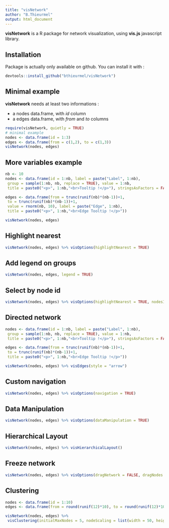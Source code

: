 ```yaml
---
title: "visNetwork"
author: "B.Thieurmel"
output: html_document
---
```


**visNetwork** is a R package for network visualization, using **vis.js** javascript library.

## Installation

Package is actually only available on github. You can install it with :

```r
devtools::install_github("bthieurmel/visNetwork")
```

## Minimal example

**visNetwork** needs at least two informations :

* a nodes data.frame, with *id* column
* a edges data.frame, with *from* and *to* columns

```r
require(visNetwork, quietly = TRUE)
# minimal example
nodes <- data.frame(id = 1:3)
edges <- data.frame(from = c(1,2), to = c(1,3))
visNetwork(nodes, edges)
```

## More variables example
```r
nb <- 10
nodes <- data.frame(id = 1:nb, label = paste("Label", 1:nb),
 group = sample(1:nb, nb, replace = TRUE), value = 1:nb,
 title = paste0("<p>", 1:nb,"<br>Tooltip !</p>"), stringsAsFactors = FALSE)

edges <- data.frame(from = trunc(runif(nb)*(nb-1))+1,
 to = trunc(runif(nb)*(nb-1))+1,
 value = rnorm(nb, 10), label = paste("Edge", 1:nb),
 title = paste0("<p>", 1:nb,"<br>Edge Tooltip !</p>"))

visNetwork(nodes, edges)
```

## Highlight nearest
```r
visNetwork(nodes, edges) %>% visOptions(highlightNearest = TRUE)
```

## Add legend on groups
```r
visNetwork(nodes, edges, legend = TRUE)
```

## Select by node id
```r
visNetwork(nodes, edges) %>% visOptions(highlightNearest = TRUE, nodesIdSelection = TRUE)
```

## Directed network
```r
nodes <- data.frame(id = 1:nb, label = paste("Label", 1:nb),
 group = sample(1:nb, nb, replace = TRUE), value = 1:nb,
 title = paste0("<p>", 1:nb,"<br>Tooltip !</p>"), stringsAsFactors = FALSE)

edges <- data.frame(from = trunc(runif(nb)*(nb-1))+1,
 to = trunc(runif(nb)*(nb-1))+1,
 title = paste0("<p>", 1:nb,"<br>Edge Tooltip !</p>"))

visNetwork(nodes, edges) %>% visEdges(style = "arrow")
```

## Custom navigation
```r
visNetwork(nodes, edges) %>% visOptions(navigation = TRUE)
```

## Data Manipulation
```r
visNetwork(nodes, edges) %>% visOptions(dataManipulation = TRUE)
```

## Hierarchical Layout
```r
visNetwork(nodes, edges) %>% visHierarchicalLayout()
```

## Freeze network
```r
visNetwork(nodes, edges) %>% visOptions(dragNetwork = FALSE, dragNodes = FALSE)
```

## Clustering
```r
nodes <- data.frame(id = 1:10)
edges <- data.frame(from = round(runif(12)*10), to = round(runif(12)*10))

visNetwork(nodes, edges) %>%
 visClustering(initialMaxNodes = 5, nodeScaling = list(width = 50, height = 50, radius = 50))
```

